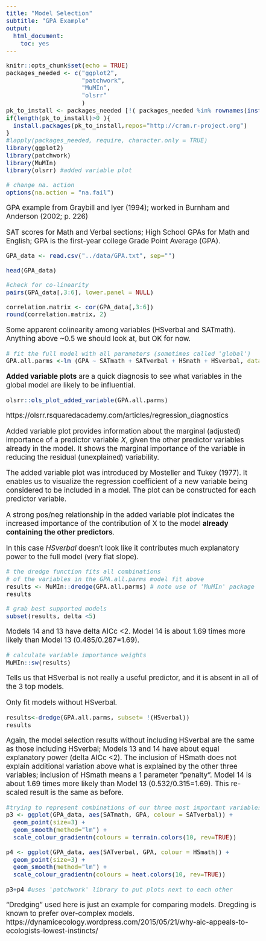 ```yaml
---
title: "Model Selection"
subtitle: "GPA Example" 
output:
  html_document:
    toc: yes
---
```


<style type="text/css">
  body{
  font-size: 14pt;
}
</style>

```r
knitr::opts_chunk$set(echo = TRUE)
packages_needed <- c("ggplot2",
                     "patchwork",
                     "MuMIn",
                     "olsrr"
                     )
pk_to_install <- packages_needed [!( packages_needed %in% rownames(installed.packages())  )]
if(length(pk_to_install)>0 ){
  install.packages(pk_to_install,repos="http://cran.r-project.org")
}
#lapply(packages_needed, require, character.only = TRUE)
library(ggplot2)
library(patchwork)
library(MuMIn)
library(olsrr) #added variable plot
```

```r
# change na. action
options(na.action = "na.fail")
```
GPA example from Graybill and Iyer (1994); worked in Burnham and Anderson (2002; p. 226)

SAT scores for Math and Verbal sections; High School GPAs for Math and English; GPA is the first-year 
college Grade Point Average (GPA).

```r
GPA_data <- read.csv("../data/GPA.txt", sep="")
```

```r
head(GPA_data)
```


```r
#check for co-linearity
pairs(GPA_data[,3:6], lower.panel = NULL)
```
```r
correlation.matrix <- cor(GPA_data[,3:6])
round(correlation.matrix, 2)
```

Some apparent colinearity among variables (HSverbal and SATmath). Anything above ~0.5 we should look at, but OK for now.

```r
# fit the full model with all parameters (sometimes called 'global')
GPA.all.parms <-lm (GPA ~ SATmath + SATverbal + HSmath + HSverbal, data = GPA_data)
```

**Added variable plots** are a quick diagnosis to see what variables in the global
model are likely to be influential.

```r
olsrr::ols_plot_added_variable(GPA.all.parms)
```

https://olsrr.rsquaredacademy.com/articles/regression_diagnostics

Added variable plot provides information about the marginal (adjusted) importance of a predictor variable 𝑋, given the other predictor variables already in the model. It shows the marginal importance of the variable in reducing the residual (unexplained) variability.

The added variable plot was introduced by Mosteller and Tukey (1977). It enables us to visualize the regression coefficient of a new variable being considered to be included in a model. The plot can be constructed for each predictor variable.

A strong pos/neg relationship in the added variable plot indicates the increased importance of the contribution of X to the model **already containing the other predictors**.

In this case *HSverbal* doesn't look like it contributes much explanatory power to the full model (very flat slope).

```r
# the dredge function fits all combinations
# of the variables in the GPA.all.parms model fit above
results <- MuMIn::dredge(GPA.all.parms) # note use of 'MuMIn' package
results
```

```r
# grab best supported models
subset(results, delta <5)
```
Models 14 and 13 have delta AICc <2. Model 14 is about 1.69 times more likely than Model 13 (0.485/0.287=1.69).
```r
# calculate variable importance weights
MuMIn::sw(results)
```
Tells us that HSverbal is not really a useful predictor, and it is absent in all of the 3 top models.

Only fit models without HSverbal.

```r
results<-dredge(GPA.all.parms, subset= !(HSverbal))
results
```
Again, the model selection results without including HSverbal are the same as those including HSverbal; Models 13 and 14 have about equal explanatory power (delta AICc <2). The inclusion of HSmath does not explain additional variation above what is explained by the other three variables; inclusion of HSmath means a 1 parameter "penalty". Model 14 is about 1.69 times more likely than Model 13 (0.532/0.315=1.69). This re-scaled result is the same as before. 

```r
#trying to represent combinations of our three most important variables on predicting GPA
p3 <- ggplot(GPA_data, aes(SATmath, GPA, colour = SATverbal)) + 
  geom_point(size=3) +
  geom_smooth(method="lm") +
  scale_colour_gradientn(colours = terrain.colors(10, rev=TRUE))

p4 <- ggplot(GPA_data, aes(SATverbal, GPA, colour = HSmath)) + 
  geom_point(size=3) +
  geom_smooth(method="lm") +
  scale_colour_gradientn(colours = heat.colors(10, rev=TRUE))
                     
p3+p4 #uses 'patchwork' library to put plots next to each other
```

"Dredging" used here is just an example for comparing models. Dregding is known to prefer over-complex models.
https://dynamicecology.wordpress.com/2015/05/21/why-aic-appeals-to-ecologists-lowest-instincts/
